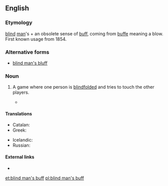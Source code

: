==English==
{{wikipedia|Blind man's buff}}

===Etymology===
[[blind]] [[man]]'s + an obsolete sense of [[buff]], coming from {{etyl|fro}} [[buffe]] meaning a blow. First known usage from 1854.

===Alternative forms===
* {{qualifier|US}} [[blind man's bluff]]

===Noun===
{{en-noun|-|head=[[blind]] [[man]][['s|’s]] [[buff]]}}

# {{British|games}} A game where one person is [[blindfolded]] and tries to touch the other players.
#* {{R:BBS}}

====Translations====
{{trans-top|game}}
* Catalan: {{t-|ca|gallina cega|f}}
* Greek: {{t+|el|τυφλόμυγα|f|tr=tyflómyga}}
{{trans-mid}}
* Icelandic: {{t-|is|skollaleikur|m}}
* Russian: {{t+|ru|жмурки|f|p|sc=Cyrl|alt=жму́рки|tr=žmúrki}}
{{trans-bottom}}

====External links====
* {{pedialite|Blind man's bluff (game)}}

[[et:blind man's buff]]
[[pl:blind man's buff]]